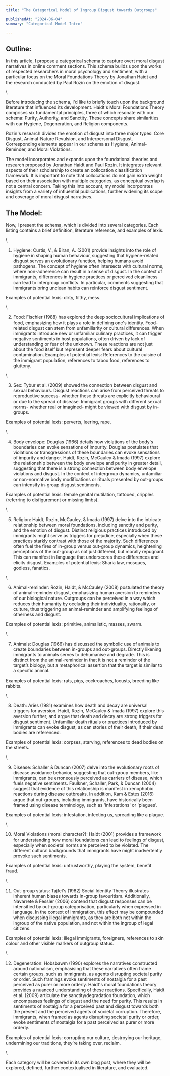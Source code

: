 ```yaml
---
title: "The Categorical Model of Ingroup Disgust towards Outgroups"

publishedAt: "2024-06-04"
summary: "Categorical Model Intro"

---
```


## Outline:

In this article, I propose a categorical schema to capture overt moral disgust narratives in online comment sections. This schema builds upon the works of respected researchers in moral psychology and sentiment, with a particular focus on the Moral Foundations Theory by Jonathan Haidt and the research conducted by Paul Rozin on the emotion of disgust.

\

Before introducing the schema, I'd like to briefly touch upon the background literature that influenced its development. Haidt's Moral Foundations Theory comprises six fundamental principles, three of which resonate with our schema: Purity, Authority, and Sanctity. These concepts share similarities with our Hygiene, Degeneration, and Religion components.

Rozin's research divides the emotion of disgust into three major types: Core Disgust, Animal-Nature Revulsion, and Interpersonal Disgust. Corresponding elements appear in our schema as Hygiene, Animal-Reminder, and Moral Violations.

The model incorporates and expands upon the foundational theories and research proposed by Jonathan Haidt and Paul Rozin. It integrates relevant aspects of their scholarship to create an collocation classification framework. It is important to note that collocations do not gain extra weight based on their association with multiple categories, as conceptual overlap is not a central concern. Taking this into account, my model incorporates insights from a variety of influential publications, further widening its scope and coverage of moral disgust narratives.

## The Model:
    
Now, I present the schema, which is divided into several categories. Each listing contains a brief definition, literature reference, and examples of lexis.

\

1. Hygiene: Curtis, V., & Biran, A. (2001) provide insights into the role of hygiene in shaping human behaviour, suggesting that hygiene-related disgust serves an evolutionary function, helping humans avoid pathogens. The concept of hygiene often intersects with cultural norms, where non-adherence can result in a sense of disgust. In the context of immigrants, differences in hygiene practices or perceived cleanliness can lead to intergroup conflicts. In particular, comments suggesting that immigrants bring unclean habits can reinforce disgust sentiment.

Examples of potential lexis: dirty, filthy, mess.

\

2. Food: Fischler (1988) has explored the deep sociocultural implications of food, emphasizing how it plays a role in defining one's identity. Food-related disgust can stem from unfamiliarity or cultural differences. When immigrants introduce new or unfamiliar culinary practices, it can trigger negative sentiments in host populations, often driven by lack of understanding or fear of the unknown. These reactions are not just about the food itself but represent deeper fears about cultural contamination. Examples of potential lexis: References to the cuisine of the immigrant population, references to taboo food, references to gluttony.

\

3. Sex: Tybur et al. (2009) showed the connection between disgust and sexual behaviours. Disgust reactions can arise from perceived threats to reproductive success- whether these threats are explicitly behavioural or due to the spread of disease. Immigrant groups with different sexual norms- whether real or imagined- might be viewed with disgust by in-groups.

Examples of potential lexis: perverts, leering, rape.

\

4. Body envelope: Douglas (1966) details how violations of the body's boundaries can evoke sensations of impurity. Douglas postulates that violations or transgressions of these boundaries can evoke sensations of impurity and danger. Haidt, Rozin, McCauley & Imada (1997) explore the relationship between the body envelope and purity in greater detail, suggesting that there is a strong connection between body envelope violations and disgust. In the context of intergroup dynamics, unfamiliar or non-normative body modifications or rituals presented by out-groups can intensify in-group disgust sentiments.

Examples of potential lexis: female genital mutilation, tattooed, cripples (referring to disfigurement or missing limbs).

\

5. Religion: Haidt, Rozin, McCauley, & Imada (1997) delve into the intricate relationship between moral foundations, including sanctity and purity, and the emotion of disgust. Distinct religious practices introduced by immigrants might serve as triggers for prejudice, especially when these practices starkly contrast with those of the majority. Such differences often fuel the fires of in-group versus out-group dynamics, heightening perceptions of the out-group as not just different, but morally repugnant. This can manifest in language that underscores these differences and elicits disgust. Examples of potential lexis: Sharia law, mosques, godless, fanatics.

\

6. Animal-reminder: Rozin, Haidt, & McCauley (2008) postulated the theory of animal-reminder disgust, emphasizing human aversion to reminders of our biological nature. Outgroups can be perceived in a way which reduces their humanity by occluding their individuality, rationality, or culture, thus triggering an animal-reminder and amplifying feelings of otherness and disgust.

Examples of potential lexis: primitive, animalistic, masses, swarm.

\

7. Animals: Douglas (1966) has discussed the symbolic use of animals to create boundaries between in-groups and out-groups. Directly likening immigrants to animals serves to dehumanise and degrade. This is distinct from the animal-reminder in that it is not a reminder of the target’s biology, but a metaphorical assertion that the target is similar to a specific animal. 

Examples of potential lexis: rats, pigs, cockroaches, locusts, breeding like rabbits.

\

8. Death: Ariès (1981) examines how death and decay are universal triggers for aversion. Haidt, Rozin, McCauley & Imada (1997) explore this aversion further, and argue that death and decay are strong triggers for disgust sentiment. Unfamiliar death rituals or practices introduced by immigrants can evoke disgust, as can stories of their death, if their dead bodies are referenced. 

Examples of potential lexis: corpses, starving, references to dead bodies on the streets. 

\

9. Disease: Schaller & Duncan (2007) delve into the evolutionary roots of disease avoidance behavior, suggesting that out-group members, like immigrants, can be erroneously perceived as carriers of disease, which fuels negative sentiments. Faulkner, Schaller, Park, & Duncan (2004) suggest that evidence of this relationship is manifest in xenophobic reactions during disease outbreaks. In addition, Kam & Estes (2016) argue that out-groups, including immigrants, have historically been framed using disease terminology, such as 'infestations' or 'plagues'. 

Examples of potential lexis: infestation, infecting us, spreading like a plague.

\

10. Moral Violations (moral character?): Haidt (2001) provides a framework for understanding how moral foundations can lead to feelings of disgust, especially when societal norms are perceived to be violated. The different cultural backgrounds that immigrants have might inadvertently provoke such sentiments. 

Examples of potential lexis: untrustworthy, playing the system, benefit fraud.

\

11. Out-group status: Tajfel's (1982) Social Identity Theory illustrates inherent human biases towards in-group favouritism. Additionally, Navarrete & Fessler (2006) contend that disgust responses can be intensified by out-group categorisation, particularly when expressed in language. In the context of immigration, this effect may be compounded when discussing illegal immigrants, as they are both not within the ingroup of the native population, and not within the ingroup of legal citizens.

Examples of potential lexis: illegal immigrants, foreigners, references to skin colour and other visible markers of outgroup status. 

\

12. Degeneration: Hobsbawm (1990) explores the narratives constructed around nationalism, emphasising that these narratives often frame certain groups, such as immigrants, as agents disrupting societal purity or order. Such framings evoke sentiments of nostalgia for a past perceived as purer or more orderly. Haidt's moral foundations theory provides a nuanced understanding of these reactions. Specifically, Haidt et al. (2009) articulate the sanctity/degradation foundation, which encompasses feelings of disgust and the need for purity. This results in sentiments of nostalgia for a perceived past and disgust towards both the present and the perceived agents of societal corruption. Therefore, immigrants, when framed as agents disrupting societal purity or order, evoke sentiments of nostalgia for a past perceived as purer or more orderly.

Examples of potential lexis: corrupting our culture, destroying our heritage, undermining our traditions, they’re taking over, reclaim.

\

Each category will be covered in its own blog post, where they will be explored, defined, further contextualised in literature, and evaluated.